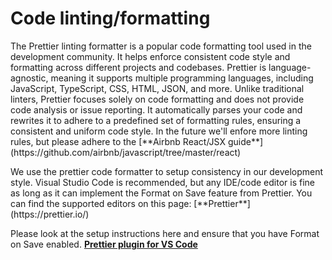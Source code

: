 
<Meta title="Docs/Code linting" />

# Code linting/formatting

<p>
  The Prettier linting formatter is a popular code formatting tool used in the
  development community. It helps enforce consistent code style and formatting
  across different projects and codebases. Prettier is language-agnostic,
  meaning it supports multiple programming languages, including JavaScript,
  TypeScript, CSS, HTML, JSON, and more. Unlike traditional linters, Prettier
  focuses solely on code formatting and does not provide code analysis or issue
  reporting. It automatically parses your code and rewrites it to adhere to a
  predefined set of formatting rules, ensuring a consistent and uniform code
  style. In the future we'll enfore more linting rules, but please adhere to the
  [**Airbnb React/JSX
  guide**](https://github.com/airbnb/javascript/tree/master/react)

</p>

<p>
  We use the prettier code formatter to setup consistency in our development
  style. Visual Studio Code is recommended, but any IDE/code editor is fine as
  long as it can implement the Format on Save feature from Prettier. You can
  find the supported editors on this page: [**Prettier**](https://prettier.io/)
</p>

Please look at the setup instructions here and ensure that you have Format on Save
enabled. [**Prettier plugin for VS Code**](https://marketplace.visualstudio.com/items?itemName=esbenp.prettier-vscode)
